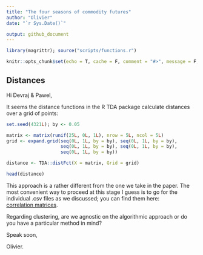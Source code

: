 ```yaml
---
title: "The four seasons of commodity futures"
author: "Olivier"
date: "`r Sys.Date()`"

output: github_document
---
```


```r
library(magrittr); source("scripts/functions.r")

knitr::opts_chunk$set(echo = T, cache = F, comment = "#>", message = F, warning = F)
```


## Distances

Hi Devraj & Pawel,

It seems the distance functions in the R TDA package calculate distances over a grid of points:
```r
set.seed(4321L); by <- 0.05

matrix <- matrix(runif(25L, 0L, 1L), nrow = 5L, ncol = 5L)
grid <- expand.grid(seq(0L, 1L, by = by), seq(0L, 1L, by = by), 
                    seq(0L, 1L, by = by), seq(0L, 1L, by = by), 
                    seq(0L, 1L, by = by))

distance <- TDA::distFct(X = matrix, Grid = grid)

head(distance)
```

This approach is a rather different from the one we take in the paper. The most convenient way to proceed at this stage I guess is to go for the individual .csv files as we discussed; you can find them here:  
[correlation matrices](https://www.dropbox.com/s/zrwt773wjn0bukc/matrices.tar.xz?dl=0).  


Regarding clustering, are we agnostic on the algorithmic approach or do you have a particular method in mind?

Speak soon,

Olivier.
